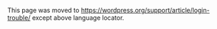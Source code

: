 {{Languages|
{{en|Login Trouble}}
{{ja|Login Trouble}}
{{pt-br|Problemas no Login}}
{{sk|Problémy s prihlasovaním}}
}}
This page was moved to https://wordpress.org/support/article/login-trouble/ except above language locator.
<!--
If you are having trouble logging in to your WordPress [[Administration Panels]], here are some possible solutions.

== Enable Cookies ==

In order to make sure that cookies are enabled for your browser, you need to:

# Clear your browser cookies.
# Clear your browser cache.

To see how to clear cookies and caches on various browsers, visit [http://mail.google.com/support/bin/answer.py?hl=en&answer=32050&from=8840&rd=1 Clearing Cache and Cookies].

== WordPress MultiSite Network ==

* Check your wp-config.php file.
* Verify the DOMAIN_CURRENT_SITE value.

== Disable Plugins ==

Some [[Plugins|WordPress Plugins]] may interfere with the login process. Disable all of your WordPress Plugins, either through the admin panel or by removing them from the <tt>/wp-content/plugins/</tt> folder, so they will not be recognized by the program.

Alternatively, you can rename the plugins folder to something else temporarily to something like 
<tt>/wp-content/pluginsXX/</tt> and they will not be recognized. Rename the folder back to <tt>/wp-content/plugins/</tt> once the base WordPress installation has been recovered.

== Deactivate Theme ==

* Rename the active theme folder (in wp-content/themes) by using [[FTP Clients|FTP]].   Once renamed, WordPress will revert to using the {{DefaultTheme}}.  When finally logged in, change to a different theme.<br>
* To find out what caused problem in the theme, upload and run this code when the theme is active:

 <?php ini_set('display_errors','1'); ini_set('display_startup_errors','1'); error_reporting (E_ALL);include('index.php'); ?>

== New Login File ==

Sometimes the <tt>wp-login.php</tt> file may have been corrupted or uploaded incorrectly.

* Delete <tt>wp-login.php</tt> off of your server and upload a new copy from a fresh WordPress download. Remember, overwriting file via [[FTP Clients|FTP]] can lead to incomplete transfers.
* Edit <tt>wp-login.php</tt> as follows:
** Go to the <tt>case retrievepassword</tt> section, found under this comment: 
 // redefining user_login ensures we return the right case in the email
::Replace:
 $user_login = $user_data["user_login"];
::With:
 $user_login = $user_data->user_login;

== Edit Users Table ==

[[WordPress_Backups#Accessing_phpMyAdmin|Access your site's phpMyAdmin]] and edit the database carefully.

* Open the WordPress database.
* Click on the users table in the left menu (default is <tt>wp_users</tt>, or <tt>''yourprefix''_users </tt> if you defined a different table prefix.)
* Click '''BROWSE'''.
* Click on the '''EDIT''' button next to the admin user.
* Delete whatever is in the password field.
* Enter your desired password.
* From the '''Function''' drop-down list, choose MD5.
* Save the info in the database.
* Log in to WordPress using "admin" and the password you used.
* In the case of newer versions of WordPress, the password is double hashed, but as long as you md5 the password, it will complete the hash (it upgrades your password for you).

== Password Problems ==

For information on problems logging in due to a wrong or lost password, see [[Resetting Your Password]]. Remember: the Username and Password fields are <b>case sensitive</b>.

== Site URL Redirecting ==

In certain cases your WordPress address URI may have been reset.  

* Check the '''siteurl''' value in the ''wp-options'' table of your WordPress database.  A guide to doing this is available [http://codex.wordpress.org/Changing_The_Site_URL here].
* Is it set as <tt><nowiki>http:/</nowiki></tt>?
* If it is, change '''siteurl''' to the correct value.
* Open <tt>wp-login.php</tt> in a text-editor and comment or delete the following lines:

<pre>// If someone has moved WordPress let's try to detect it
// if ( dirname('<nowiki>http://</nowiki>' . $_SERVER['HTTP_HOST'] . $_SERVER['PHP_SELF']) != get_settings('siteurl') )
// update_option('siteurl', dirname('<nowiki>http://</nowiki>' . $_SERVER['HTTP_HOST'] . $_SERVER['PHP_SELF']) );</pre>

Changed your WordPress address URI and cannot login nor access the database (but still can access the login page) ?

''wp-login.php'' can be used to reset the address:
<pre>
//FIXME: do comment/remove these hack lines. (once the database is updated)
update_option('siteurl', 'http://your.domain.name/the/path' );
update_option('home', 'http://your.domain.name/the/path' );
</pre>

== Subdomains or Subdirectories ==

In your <tt>wp-config.php</tt> try changing from:
<pre><nowiki>define( 'SUBDOMAIN_INSTALL', true);</nowiki></pre>
To:
<pre><nowiki>define( 'SUBDOMAIN_INSTALL', false);</nowiki></pre>

== Headers Already Sent ==

If you get an error about '''headers already sent''', see [[FAQ_Troubleshooting#How_do_I_solve_the_Headers_already_sent_warning_problem.3F|Solving the Headers Already Being Sent Problem]] in the [[FAQ]].

== Check Your URL Options ==

In some situations, your blog can be seen from inside your domain, but not outside. Following the instruction above about changing the ''wp-options'' [[Glossary|MySQL]] table might still result in login failure. 

In this event, double-check your ''wp-options'' table '''siteurl''' (WordPress address URL) and '''home''' (Blog Address URL) values to make sure they reference the '''same''' base externally available address; i.e., http://blog.yourdomain.com. The standard install may set them to your local (internal) host name, such as http://servername

Another issue may be if you are redirecting using .htaccess from a non-www url prefix to a www while you have the ''wp-options'' table '''siteurl''' (WordPress address URL) and '''home''' (Blog Address URL) set with non-www prefix.  Consequently this would create an endless loop which you need to avoid.  One way is to disable the .htaccess redirection temporarily by placing # before the line or eliminating the entries entirely and trying to Login again.  Advanced users may want to adjust the ''wp-options'' table '''siteurl''' (WordPress address URL) and '''home''' (Blog Address URL) through the database.  Notice that this issue can also occur if you are redirecting from www to non-www but have your ''wp-options'' table '''siteurl''' (WordPress address URL) and '''home''' (Blog Address URL) set with a www url prefix.

== Check your Firewall ==

Some firewalls (e.g., eTrust Personal Firewall) block you from logging in to WordPress. Disable your firewall and try to log in again.

== If All Else Fails ==

If these steps fail, please indicate that you have tried all these possible solutions when posting at the [http://wordpress.org/support WordPress Support Forum]. Be sure to give [[Finding_Server_Info|details of your server setup]], if you know it, including mySQL and PHP versions, as well as your operating system (OS), browser, and the WordPress version that is causing these problems.

{{Copyedit}}

[[Category:Troubleshooting]]
[[Category:WordPress Help]]
[[Category:Installation]]
-->